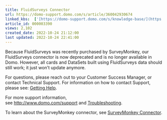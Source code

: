 ```yaml
---
title: FluidSurveys Connector
url: https://domo-support.domo.com/s/article/360042930674
linked_kbs:  ['[https://domo-support.domo.com/s/knowledge-base/](https://domo-support.domo.com/s/knowledge-base/)', '[https://domo-support.domo.com/s/](https://domo-support.domo.com/s/)', '[https://domo-support.domo.com/s/topic/0TO5w000000ZammGAC](https://domo-support.domo.com/s/topic/0TO5w000000ZammGAC)', '[https://domo-support.domo.com/s/topic/0TO5w000000ZanLGAS](https://domo-support.domo.com/s/topic/0TO5w000000ZanLGAS)', '[https://domo-support.domo.com/s/topic/0TO5w000000ZaoQGAS](https://domo-support.domo.com/s/topic/0TO5w000000ZaoQGAS)', '[https://domo-support.domo.com/s/article/360042922874](https://domo-support.domo.com/s/article/360042922874)', '[https://domo-support.domo.com/s/article/360043427473](https://domo-support.domo.com/s/article/360043427473)', '[https://domo-support.domo.com/s/article/360042930774](https://domo-support.domo.com/s/article/360042930774)', '[https://domo-support.domo.com/s/article/360042930674](https://domo-support.domo.com/s/article/360042930674)', '[https://domo-support.domo.com/s/topic/0TO5w000000ZaoQGAS/api-connectors](https://domo-support.domo.com/s/topic/0TO5w000000ZaoQGAS/api-connectors)', '[https://domo-support.domo.com/s/article/360043429933](https://domo-support.domo.com/s/article/360043429933)', '[https://domo-support.domo.com/s/article/360043429953](https://domo-support.domo.com/s/article/360043429953)', '[https://domo-support.domo.com/s/article/360042925494](https://domo-support.domo.com/s/article/360042925494)', '[https://domo-support.domo.com/s/article/360043429913](https://domo-support.domo.com/s/article/360043429913)', '[https://domo-support.domo.com/s/article/4408174643607](https://domo-support.domo.com/s/article/4408174643607)', '[https://domo-support.domo.com/s/login/](https://domo-support.domo.com/s/login/)']
article_id: 000003390
views: 2,102
created_date: 2022-10-24 21:12:00
last updated: 2022-10-24 22:41:00
---
```




Because FluidSurveys was recently purchased by SurveyMonkey, our FluidSurveys connector is now deprecated and is no longer available in Domo. However, all cards and DataSets built using FluidSurveys data should still work; it just won't update anymore.


For questions, please reach out to your Customer Success Manager, or contact Technical Support. For information on how to contact Support, please see: [Getting Help](/s/article/360042922874).


For more support information, see <http://www.domo.com/support> and [Troubleshooting](/s/article/360043427473 "Troubleshooting").


To learn about the SurveyMonkey connector, see [SurveyMonkey Connector](/s/article/360042930774 "SurveyMonkey Connector").

